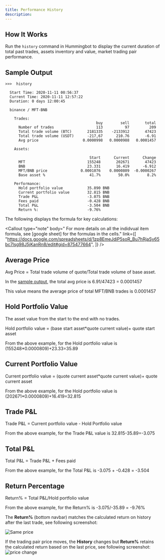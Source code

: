 ```yaml
---
title: Performance History
description:
---
```



## How It Works

Run the `history` command in Hummingbot to display the current duration of total past trades, assets inventory and value, market trading pair performance.

## Sample Output

```
>>>  history

  Start Time: 2020-11-11 00:56:37
  Current Time: 2020-11-11 12:57:22
  Duration: 0 days 12:00:45

  binance / MFT-BNB

    Trades:
                                         buy        sell       total
      Number of trades                   113          97         209
      Total trade volume (BTC)       2181335    -2133912       47423
      Total trade volume (USDT)      -217,67      210.76       -6.91
      Avg price                    0.0000998   0.0000988   0.0001457

    Assets:

                                      Start      Current      Change
      MFT                            155248       202671       47423
      BNB                            23.331       16.419      -6.912
      MFT/BNB price               0.0001076    0.0000809  -0.0000267
      Base asset %                    41.7%        50.0%        8.2%

    Performance:
      Hold portfolio value           35.890 BNB
      Current portfolio value        32.815 BNB
      Trade P&L                      -3.075 BNB
      Fees paid                      -0.428 BNB
      Total P&L                      -3.504 BNB
      Return %:                      -9.76%
```

The following displays the formula for key calculations:

<Callout
  type="note"
  body=" For more details on all the indidvual item formula, see [google sheet] for the formulas in the cells."
  link={[
    "https://docs.google.com/spreadsheets/d/1zp8EmeJdiP5soR_Bu7hRjaSy65bc7lsg98J5jKanRn8/edit#gid=875477664",
  ]}
/>

## Average Price

Avg Price = Total trade volume of quote/Total trade volume of base asset.

In the [sample output](#sample-output), the total avg price is 6.91/47423 = 0.0001457

This value means the average price of total MFT/BNB trades is 0.0001457

## Hold Portfolio Value

The asset value from the start to the end with no trades.

Hold portfolio value = (base start asset\*quote current value)+ quote start asset

From the above example, for the Hold portfolio value is (155248\*0.0000809)+23.33=35.89

## Current Portfolio Value

Current portfolio value = (quote current asset\*quote current value)+ quote current asset

From the above example, for the Hold portfolio value is (202671\*0.0000809)+16.419=32.815

## Trade P&L

Trade P&L = Current portfolio value - Hold Portfolio value

From the above example, for the Trade P&L value is 32.815-35.89=-3.075

## Total P&L

Total P&L = Trade P&L + Fees paid

From the above example, for the Total P&L is -3.075 + -0.428 = -3.504

## Return Percentage

Return% = Total P&L/Hold portfolio value

From the above example, for the Return% is -3.075/-35.89 = -9.76%

The **Return%** (bottom navbar) matches the calculated return on history after the last trade, see following screenshot:

![Same price](img/same-price.png)

If the trading pair price moves, the **History** changes but **Return%** retains the calculated return based on the last price, see following screenshot:
![price change](img/price-change.png)
